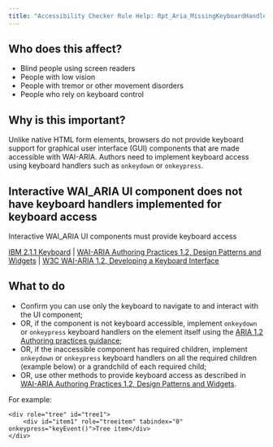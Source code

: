 ```yaml
---
title: "Accessibility Checker Rule Help: Rpt_Aria_MissingKeyboardHandler"
---
```


<div className="toolHelp">
<Row>
<Column colLg={5} colMd={3} colSm={4} className="toolLeft">

## Who does this affect?

 * Blind people using screen readers
 * People with low vision
 * People with tremor or other movement disorders
 * People who rely on keyboard control

## Why is this important?

Unlike native HTML form elements, browsers do not provide keyboard support for graphical user interface (GUI) components that are made accessible with WAI-ARIA. Authors need to implement keyboard access using keyboard handlers such as `onkeydown` or `onkeypress`.

</Column>
<Column colLg={11} colMd={5} colSm={4} className="toolMain">

<div id="locLevel"></div>

## Interactive WAI_ARIA UI component does not have keyboard handlers implemented for keyboard access
Interactive WAI_ARIA UI components must provide keyboard access

[IBM 2.1.1 Keyboard](http://www.ibm.com/able/guidelines/ci162/keyboard.html) | [WAI-ARIA Authoring Practices 1.2, Design Patterns and Widgets](https://www.w3.org/TR/wai-aria-practices-1.2/#aria_ex) | [W3C WAI-ARIA 1.2, Developing a Keyboard Interface](https://www.w3.org/TR/wai-aria-practices-1.2/#keyboard)

<div id="locSnippet"></div>

## What to do

 * Confirm you can use only the keyboard to navigate to and interact with the UI component;
 * OR, if the component is not keyboard accessible, implement `onkeydown` or `onkeypress` keyboard handlers on the element itself using the [ARIA 1.2 Authoring practices guidance](https://www.w3.org/TR/wai-aria-practices-1.2);
 * OR, if the inaccessible component has required children, implement `onkeydown` or `onkeypress` keyboard handlers on all the required children (example below) or a grandchild of each required child;
 * OR, use other methods to provide keyboard access as described in [WAI-ARIA Authoring Practices 1.2, Design Patterns and Widgets](https://www.w3.org/TR/wai-aria-practices-1.2/#aria_ex).

For example:

```
<div role="tree" id="tree1">
    <div id="item1" role="treeitem" tabindex="0" onkeypress="keyEvent()">Tree item</div>
</div>
```

</Column>
</Row>
</div>

